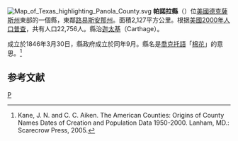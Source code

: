 {{noteTA
|T=zh-hans:帕诺拉县 (得克萨斯州);zh-hk:帕諾拉縣 (德克薩斯州);zh-tw:帕諾拉郡 (德克薩斯州);
}}

{{Otheruses|帕諾拉縣|subject=美國德克薩斯州的一個縣|other=同名的縣}}
[[File:Map_of_Texas_highlighting_Panola_County.svg|right]]
'''帕諾拉縣'''（{{lang-en|Panola County}}）位[[美國|美國]][[德克薩斯州|德克薩斯州]]東部的一個縣，東鄰[[路易斯安那州|路易斯安那州]]。面積2,127平方公里。根据[[美國2000年人口普查|美國2000年人口普查]]，共有人口22,756人。縣治[[迦太基_(德克薩斯州)|迦太基]]（Carthage）。

成立於1846年3月30日，縣政府成立於同年9月。縣名是[[喬克托語|喬克托語]]「[[棉花|棉花]]」的意思。<ref>Kane, J. N. and C. C. Aiken. The American Counties: Origins of County Names Dates of Creation and Population Data 1950-2000. Lanham, MD.: Scarecrow Press, 2005.</ref>

==参考文献==
<div class="references-small">
<references />
</div>
{{德克萨斯州}}
[[Category:得克萨斯州行政区划|P]]